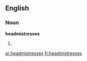 ==English==

===Noun===
'''headmistresses'''

# {{plural of|[[ headmistress]]}}

[[ar:headmistresses]]
[[fr:headmistresses]]